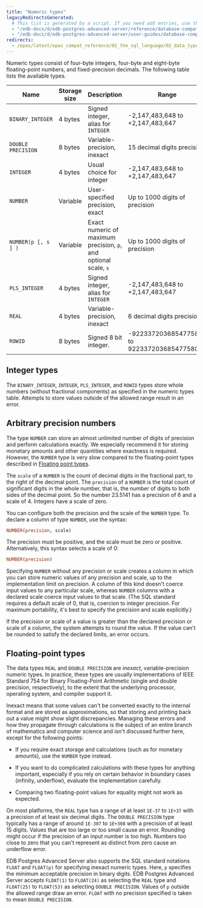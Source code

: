 ```yaml
---
title: "Numeric types"
legacyRedirectsGenerated:
  # This list is generated by a script. If you need add entries, use the `legacyRedirects` key.
  - "/edb-docs/d/edb-postgres-advanced-server/reference/database-compatibility-for-oracle-developers-reference-guide/9.6/Database_Compatibility_for_Oracle_Developers_Reference_Guide.1.012.html"
  - "/edb-docs/d/edb-postgres-advanced-server/user-guides/database-compatibility-for-oracle-developers-guide/9.5/Database_Compatibility_for_Oracle_Developers_Guide.1.044.html"
redirects:
  - /epas/latest/epas_compat_reference/02_the_sql_language/02_data_types/01_numeric_types/ #generated for docs/epas/reorg-role-use-case-mode
---
```


<div id="numeric_types" class="registered_link"></div>

Numeric types consist of four-byte integers, four-byte and eight-byte floating-point numbers, and fixed-precision decimals. The following table lists the available types.

| Name                | Storage size | Description                                                      | Range                                       |
| ------------------- | ------------ | ---------------------------------------------------------------- | ------------------------------------------- |
| `BINARY_INTEGER`    | 4 bytes      | Signed integer, alias for `INTEGER`                              | -2,147,483,648 to +2,147,483,647            |
| `DOUBLE PRECISION`  | 8 bytes      | Variable-precision, inexact                                      | 15 decimal digits precision                 |
| `INTEGER`           | 4 bytes      | Usual choice for integer                                         | -2,147,483,648 to +2,147,483,647            |
| `NUMBER`            | Variable     | User-specified precision, exact                                  | Up to 1000 digits of precision              |
| `NUMBER(p [, s ] )` | Variable     | Exact numeric of maximum precision, `p`, and optional scale, `s` | Up to 1000 digits of precision              |
| `PLS_INTEGER`       | 4 bytes      | Signed integer, alias for `INTEGER`                              | -2,147,483,648 to +2,147,483,647            |
| `REAL`              | 4 bytes      | Variable-precision, inexact                                      | 6 decimal digits precision                  |
| `ROWID`             | 8 bytes      | Signed 8 bit integer.                                            | -9223372036854775808 to 9223372036854775807 |

## Integer types

The `BINARY_INTEGER`, `INTEGER`, `PLS_INTEGER`, and `ROWID` types store whole numbers (without fractional components) as specified in the numeric types table. Attempts to store values outside of the allowed range result in an error.

## Arbitrary precision numbers

The type `NUMBER` can store an almost unlimited number of digits of precision and perform calculations exactly. We especially recommend it for storing monetary amounts and other quantities where exactness is required. However, the `NUMBER` type is very slow compared to the floating-point types described in [Floating point types](#floating-point-types).

The `scale` of a `NUMBER` is the count of decimal digits in the fractional part, to the right of the decimal point. The `precision` of a `NUMBER` is the total count of significant digits in the whole number, that is, the number of digits to both sides of the decimal point. So the number 23.5141 has a precision of 6 and a scale of 4. Integers have a scale of zero.

You can configure both the precision and the scale of the `NUMBER` type. To declare a column of type `NUMBER`, use the syntax:

```sql
NUMBER(precision, scale)
```

The precision must be positive, and the scale must be zero or positive. Alternatively, this syntax selects a scale of 0:

```sql
NUMBER(precision)
```

Specifying `NUMBER` without any precision or scale creates a column in which you can store numeric values of any precision and scale, up to the implementation limit on precision. A column of this kind doesn't coerce input values to any particular scale, whereas `NUMBER` columns with a declared scale coerce input values to that scale. (The SQL standard requires a default scale of 0, that is, coercion to integer precision. For maximum portability, it's best to specify the precision and scale explicitly.)

If the precision or scale of a value is greater than the declared precision or scale of a column, the system attempts to round the value. If the value can't be rounded to satisfy the declared limits, an error occurs.

## Floating-point types

The data types `REAL` and `DOUBLE PRECISION` are *inexact*, variable-precision numeric types. In practice, these types are usually implementations of IEEE Standard 754 for Binary Floating-Point Arithmetic (single and double precision, respectively), to the extent that the underlying processor, operating system, and compiler support it.

Inexact means that some values can't be converted exactly to the internal format and are stored as approximations, so that storing and printing back out a value might show slight discrepancies. Managing these errors and how they propagate through calculations is the subject of an entire branch of mathematics and computer science and isn't discussed further here, except for the following points:

-  If you require exact storage and calculations (such as for monetary amounts), use the `NUMBER` type instead.

-  If you want to do complicated calculations with these types for anything important, especially if you rely on certain behavior in boundary cases (infinity, underflow), evaluate the implementation carefully.

-  Comparing two floating-point values for equality might not work as expected.

On most platforms, the `REAL` type has a range of at least `1E-37` to `1E+37` with a precision of at least six decimal digits. The `DOUBLE PRECISION` type typically has a range of around `1E-307` to `1E+308` with a precision of at least 15 digits. Values that are too large or too small cause an error. Rounding might occur if the precision of an input number is too high. Numbers too close to zero that you can't represent as distinct from zero cause an underflow error.

EDB Postgres Advanced Server also supports the SQL standard notations `FLOAT` and `FLOAT(p)` for specifying inexact numeric types. Here, `p` specifies the minimum acceptable precision in binary digits. EDB Postgres Advanced Server accepts `FLOAT(1)` to `FLOAT(24)` as selecting the `REAL` type and `FLOAT(25)` to `FLOAT(53)` as selecting `DOUBLE PRECISION`. Values of `p` outside the allowed range draw an error. `FLOAT` with no precision specified is taken to mean `DOUBLE PRECISION`.
